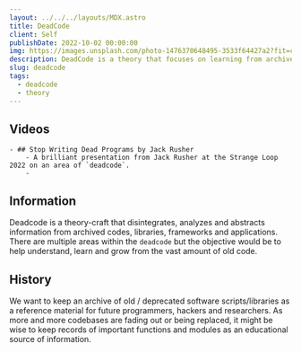 ```yaml
---
layout: ../../../layouts/MDX.astro
title: DeadCode
client: Self
publishDate: 2022-10-02 00:00:00
img: https://images.unsplash.com/photo-1476370648495-3533f64427a2?fit=crop&w=1400&h=700&q=75
description: DeadCode is a theory that focuses on learning from archived code.
slug: deadcode
tags:
  - deadcode
  - theory
---
```



<Widget img={frontmatter.img} skeleton={false}>


<VideoComponent iframe src="yt" id="8Ab3ArE8W3s" description="Jack Rusher breaks down different fundamental flaws that newer programming languages are carrying over from older languages." />


<MDXJS transparent={true}>

## Videos

    - ## Stop Writing Dead Programs by Jack Rusher
        - A brilliant presentation from Jack Rusher at the Strange Loop 2022 on an area of `deadcode`.
        - 


## Information

Deadcode is a theory-craft that disintegrates, analyzes and abstracts information from archived codes, libraries, frameworks and applications. There are multiple areas within the `deadcode` but the objective would be to help understand, learn and grow from the vast amount of old code.

## History

We want to keep an archive of old / deprecated software scripts/libraries as a reference material for future programmers, hackers and researchers. As more and more codebases are fading out or being replaced, it might be wise to keep records of important functions and modules as an educational source of information.

</MDXJS>

</Widget>